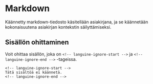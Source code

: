 # Markdown

Käännetty markdown-tiedosto käsitellään asiakirjana, ja se käännetään kokonaisuutena asiakirjan kontekstin säilyttämiseksi.

## Sisällön ohittaminen

Voit ohittaa sisällön, joka on `<!-- languine-ignore-start -->` ja `<!-- languine-ignore-end -->` -tageissa.

```mdx
<!-- languine-ignore-start -->
Tätä sisältöä ei käännetä.
<!-- languine-ignore-end -->
``` 